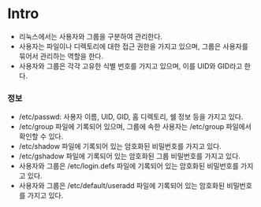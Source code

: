 # Intro
* 리눅스에서는 사용자와 그룹을 구분하여 관리한다.  
* 사용자는 파일이나 디렉토리에 대한 접근 권한을 가지고 있으며, 그룹은 사용자를 묶어서 관리하는 역할을 한다.  
* 사용자와 그룹은 각각 고유한 식별 번호를 가지고 있으며, 이를 UID와 GID라고 한다. 
### 정보


* /etc/passwd: 사용자 이름, UID, GID, 홈 디렉토리, 쉘 정보 등을 가지고 있다.
* /etc/group 파일에 기록되어 있으며, 그룹에 속한 사용자는 /etc/group 파일에서 확인할 수 있다. 
* /etc/shadow 파일에 기록되어 있는 암호화된 비밀번호를 가지고 있다. 
* /etc/gshadow 파일에 기록되어 있는 암호화된 그룹 비밀번호를 가지고 있다. 
* 사용자와 그룹은 /etc/login.defs 파일에 기록되어 있는 암호화된 비밀번호를 가지고 있다. 
* 사용자와 그룹은 /etc/default/useradd 파일에 기록되어 있는 암호화된 비밀번호를 가지고 있다. 
